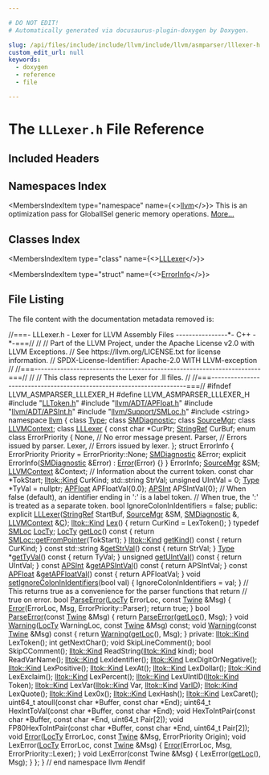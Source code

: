 ```yaml
---

# DO NOT EDIT!
# Automatically generated via docusaurus-plugin-doxygen by Doxygen.

slug: /api/files/include/include/llvm/include/llvm/asmparser/lllexer-h
custom_edit_url: null
keywords:
  - doxygen
  - reference
  - file

---
```





# The `LLLexer.h` File Reference

<DoxygenPage pluginConfig={pluginConfig}>



## Included Headers

<IncludesList>
<IncludesListItem
  filePath="LLToken.h"
  permalink="/docs/api/files/include/include/llvm/include/llvm/asmparser/lltoken-h"
  isLocal="true" />
<IncludesListItem
  filePath="llvm/ADT/APFloat.h"
  permalink="/docs/api/files/include/include/llvm/include/llvm/adt/apfloat-h"
  isLocal="true" />
<IncludesListItem
  filePath="llvm/ADT/APSInt.h"
  permalink="/docs/api/files/include/include/llvm/include/llvm/adt/apsint-h"
  isLocal="true" />
<IncludesListItem
  filePath="llvm/Support/SMLoc.h"
  permalink="/docs/api/files/include/include/llvm/include/llvm/support/smloc-h"
  isLocal="true" />
<IncludesListItem
  filePath="string"
  permalink=""
  isLocal="false" />
</IncludesList>

## Namespaces Index

<MembersIndex>

<MembersIndexItem
  type="namespace"
  name={<><a href="/docs/api/namespaces/llvm">llvm</a></>}>
This is an optimization pass for GlobalISel generic memory operations. <a href="/docs/api/namespaces/llvm/#details">More...</a>
</MembersIndexItem>

</MembersIndex>

## Classes Index

<MembersIndex>

<MembersIndexItem
  type="class"
  name={<><a href="/docs/api/classes/llvm/lllexer">LLLexer</a></>}>
</MembersIndexItem>

<MembersIndexItem
  type="struct"
  name={<><a href="/docs/api/structs/llvm/lllexer/errorinfo">ErrorInfo</a></>}>
</MembersIndexItem>

</MembersIndex>


## File Listing

The file content with the documentation metadata removed is:

<ProgramListing>

<Link id="l00001" /><CodeLine lineNumber="1"><Highlight kind="comment">//===- LLLexer.h - Lexer for LLVM Assembly Files ----------------&#42;- C++ -&#42;-===//</Highlight><Highlight kind="normal"></Highlight></CodeLine>
<Link id="l00002" /><CodeLine lineNumber="2"><Highlight kind="normal"></Highlight><Highlight kind="comment">//</Highlight><Highlight kind="normal"></Highlight></CodeLine>
<Link id="l00003" /><CodeLine lineNumber="3"><Highlight kind="normal"></Highlight><Highlight kind="comment">// Part of the LLVM Project, under the Apache License v2.0 with LLVM Exceptions.</Highlight><Highlight kind="normal"></Highlight></CodeLine>
<Link id="l00004" /><CodeLine lineNumber="4"><Highlight kind="normal"></Highlight><Highlight kind="comment">// See https://llvm.org/LICENSE.txt for license information.</Highlight><Highlight kind="normal"></Highlight></CodeLine>
<Link id="l00005" /><CodeLine lineNumber="5"><Highlight kind="normal"></Highlight><Highlight kind="comment">// SPDX-License-Identifier: Apache-2.0 WITH LLVM-exception</Highlight><Highlight kind="normal"></Highlight></CodeLine>
<Link id="l00006" /><CodeLine lineNumber="6"><Highlight kind="normal"></Highlight><Highlight kind="comment">//</Highlight><Highlight kind="normal"></Highlight></CodeLine>
<Link id="l00007" /><CodeLine lineNumber="7"><Highlight kind="normal"></Highlight><Highlight kind="comment">//===----------------------------------------------------------------------===//</Highlight><Highlight kind="normal"></Highlight></CodeLine>
<Link id="l00008" /><CodeLine lineNumber="8"><Highlight kind="normal"></Highlight><Highlight kind="comment">//</Highlight><Highlight kind="normal"></Highlight></CodeLine>
<Link id="l00009" /><CodeLine lineNumber="9"><Highlight kind="normal"></Highlight><Highlight kind="comment">// This class represents the Lexer for .ll files.</Highlight><Highlight kind="normal"></Highlight></CodeLine>
<Link id="l00010" /><CodeLine lineNumber="10"><Highlight kind="normal"></Highlight><Highlight kind="comment">//</Highlight><Highlight kind="normal"></Highlight></CodeLine>
<Link id="l00011" /><CodeLine lineNumber="11"><Highlight kind="normal"></Highlight><Highlight kind="comment">//===----------------------------------------------------------------------===//</Highlight><Highlight kind="normal"></Highlight></CodeLine>
<Link id="l00012" /><CodeLine lineNumber="12"><Highlight kind="normal"></Highlight></CodeLine>
<Link id="l00013" /><CodeLine lineNumber="13"><Highlight kind="normal"></Highlight><Highlight kind="preprocessor">#ifndef LLVM&#95;ASMPARSER&#95;LLLEXER&#95;H</Highlight><Highlight kind="normal"></Highlight></CodeLine>
<Link id="l00014" /><CodeLine lineNumber="14"><Highlight kind="normal"></Highlight><Highlight kind="preprocessor">#define LLVM&#95;ASMPARSER&#95;LLLEXER&#95;H</Highlight><Highlight kind="normal"></Highlight></CodeLine>
<Link id="l00015" /><CodeLine lineNumber="15"><Highlight kind="normal"></Highlight></CodeLine>
<Link id="l00016" /><CodeLine lineNumber="16"><Highlight kind="normal"></Highlight><Highlight kind="preprocessor">#include &quot;<a href="/docs/api/files/include/include/llvm/include/llvm/asmparser/lltoken-h">LLToken.h</a>&quot;</Highlight><Highlight kind="normal"></Highlight></CodeLine>
<Link id="l00017" /><CodeLine lineNumber="17"><Highlight kind="normal"></Highlight><Highlight kind="preprocessor">#include &quot;<a href="/docs/api/files/include/include/llvm/include/llvm/adt/apfloat-h">llvm/ADT/APFloat.h</a>&quot;</Highlight><Highlight kind="normal"></Highlight></CodeLine>
<Link id="l00018" /><CodeLine lineNumber="18"><Highlight kind="normal"></Highlight><Highlight kind="preprocessor">#include &quot;<a href="/docs/api/files/include/include/llvm/include/llvm/adt/apsint-h">llvm/ADT/APSInt.h</a>&quot;</Highlight><Highlight kind="normal"></Highlight></CodeLine>
<Link id="l00019" /><CodeLine lineNumber="19"><Highlight kind="normal"></Highlight><Highlight kind="preprocessor">#include &quot;<a href="/docs/api/files/include/include/llvm/include/llvm/support/smloc-h">llvm/Support/SMLoc.h</a>&quot;</Highlight><Highlight kind="normal"></Highlight></CodeLine>
<Link id="l00020" /><CodeLine lineNumber="20"><Highlight kind="normal"></Highlight><Highlight kind="preprocessor">#include &lt;string&gt;</Highlight><Highlight kind="normal"></Highlight></CodeLine>
<Link id="l00021" /><CodeLine lineNumber="21"><Highlight kind="normal"></Highlight></CodeLine>
<Link id="l00022" /><CodeLine lineNumber="22"><Highlight kind="normal"></Highlight><Highlight kind="keyword">namespace </Highlight><Highlight kind="normal"><a href="/docs/api/namespaces/llvm">llvm</a> &#123;</Highlight></CodeLine>
<Link id="l00023" /><CodeLine lineNumber="23"><Highlight kind="normal">  </Highlight><Highlight kind="keyword">class </Highlight><Highlight kind="normal"><a href="/docs/api/classes/llvm/type">Type</a>;</Highlight></CodeLine>
<Link id="l00024" /><CodeLine lineNumber="24"><Highlight kind="normal">  </Highlight><Highlight kind="keyword">class </Highlight><Highlight kind="normal"><a href="/docs/api/classes/llvm/smdiagnostic">SMDiagnostic</a>;</Highlight></CodeLine>
<Link id="l00025" /><CodeLine lineNumber="25"><Highlight kind="normal">  </Highlight><Highlight kind="keyword">class </Highlight><Highlight kind="normal"><a href="/docs/api/classes/llvm/sourcemgr">SourceMgr</a>;</Highlight></CodeLine>
<Link id="l00026" /><CodeLine lineNumber="26"><Highlight kind="normal">  </Highlight><Highlight kind="keyword">class </Highlight><Highlight kind="normal"><a href="/docs/api/classes/llvm/llvmcontext">LLVMContext</a>;</Highlight></CodeLine>
<Link id="l00027" /><CodeLine lineNumber="27"><Highlight kind="normal"></Highlight></CodeLine>
<Link id="l00028" /><CodeLine lineNumber="28" lineLink="/docs/api/classes/llvm/lllexer"><Highlight kind="normal">  </Highlight><Highlight kind="keyword">class </Highlight><Highlight kind="normal"><a href="/docs/api/classes/llvm/lllexer/#a550a9224847f5997d72ade652885b4f8">LLLexer</a> &#123;</Highlight></CodeLine>
<Link id="l00029" /><CodeLine lineNumber="29"><Highlight kind="normal">    </Highlight><Highlight kind="keyword">const</Highlight><Highlight kind="normal"> </Highlight><Highlight kind="keywordtype">char</Highlight><Highlight kind="normal"> &#42;CurPtr;</Highlight></CodeLine>
<Link id="l00030" /><CodeLine lineNumber="30"><Highlight kind="normal">    <a href="/docs/api/classes/llvm/stringref">StringRef</a> CurBuf;</Highlight></CodeLine>
<Link id="l00031" /><CodeLine lineNumber="31"><Highlight kind="normal"></Highlight></CodeLine>
<Link id="l00032" /><CodeLine lineNumber="32"><Highlight kind="normal">    </Highlight><Highlight kind="keyword">enum class</Highlight><Highlight kind="normal"> ErrorPriority &#123;</Highlight></CodeLine>
<Link id="l00033" /><CodeLine lineNumber="33"><Highlight kind="normal">      None,   </Highlight><Highlight kind="comment">// No error message present.</Highlight><Highlight kind="normal"></Highlight></CodeLine>
<Link id="l00034" /><CodeLine lineNumber="34"><Highlight kind="normal">      Parser, </Highlight><Highlight kind="comment">// Errors issued by parser.</Highlight><Highlight kind="normal"></Highlight></CodeLine>
<Link id="l00035" /><CodeLine lineNumber="35"><Highlight kind="normal">      Lexer,  </Highlight><Highlight kind="comment">// Errors issued by lexer.</Highlight><Highlight kind="normal"></Highlight></CodeLine>
<Link id="l00036" /><CodeLine lineNumber="36"><Highlight kind="normal">    &#125;;</Highlight></CodeLine>
<Link id="l00037" /><CodeLine lineNumber="37"><Highlight kind="normal"></Highlight></CodeLine>
<Link id="l00038" /><CodeLine lineNumber="38"><Highlight kind="normal">    </Highlight><Highlight kind="keyword">struct </Highlight><Highlight kind="normal">ErrorInfo &#123;</Highlight></CodeLine>
<Link id="l00039" /><CodeLine lineNumber="39"><Highlight kind="normal">      ErrorPriority Priority = ErrorPriority::None;</Highlight></CodeLine>
<Link id="l00040" /><CodeLine lineNumber="40"><Highlight kind="normal">      <a href="/docs/api/classes/llvm/smdiagnostic">SMDiagnostic</a> &amp;Error;</Highlight></CodeLine>
<Link id="l00041" /><CodeLine lineNumber="41"><Highlight kind="normal"></Highlight></CodeLine>
<Link id="l00042" /><CodeLine lineNumber="42"><Highlight kind="normal">      </Highlight><Highlight kind="keyword">explicit</Highlight><Highlight kind="normal"> ErrorInfo(<a href="/docs/api/classes/llvm/smdiagnostic">SMDiagnostic</a> &amp;Error) : <a href="/docs/api/namespaces/llvm/#ac226f3d2b9ca090171a8e0a8cb92c343a902b0d55fddef6f8d651fe1035b7d4bd">Error</a>(Error) &#123;&#125;</Highlight></CodeLine>
<Link id="l00043" /><CodeLine lineNumber="43"><Highlight kind="normal">    &#125; ErrorInfo;</Highlight></CodeLine>
<Link id="l00044" /><CodeLine lineNumber="44"><Highlight kind="normal"></Highlight></CodeLine>
<Link id="l00045" /><CodeLine lineNumber="45"><Highlight kind="normal">    <a href="/docs/api/classes/llvm/sourcemgr">SourceMgr</a> &amp;SM;</Highlight></CodeLine>
<Link id="l00046" /><CodeLine lineNumber="46"><Highlight kind="normal">    <a href="/docs/api/classes/llvm/llvmcontext">LLVMContext</a> &amp;Context;</Highlight></CodeLine>
<Link id="l00047" /><CodeLine lineNumber="47"><Highlight kind="normal"></Highlight></CodeLine>
<Link id="l00048" /><CodeLine lineNumber="48"><Highlight kind="normal">    </Highlight><Highlight kind="comment">// Information about the current token.</Highlight><Highlight kind="normal"></Highlight></CodeLine>
<Link id="l00049" /><CodeLine lineNumber="49"><Highlight kind="normal">    </Highlight><Highlight kind="keyword">const</Highlight><Highlight kind="normal"> </Highlight><Highlight kind="keywordtype">char</Highlight><Highlight kind="normal"> &#42;TokStart;</Highlight></CodeLine>
<Link id="l00050" /><CodeLine lineNumber="50"><Highlight kind="normal">    <a href="/docs/api/namespaces/llvm/lltok/#af353621f14cb4b4b3af5ffaff84076b1">lltok::Kind</a> CurKind;</Highlight></CodeLine>
<Link id="l00051" /><CodeLine lineNumber="51"><Highlight kind="normal">    std::string StrVal;</Highlight></CodeLine>
<Link id="l00052" /><CodeLine lineNumber="52"><Highlight kind="normal">    </Highlight><Highlight kind="keywordtype">unsigned</Highlight><Highlight kind="normal"> UIntVal = 0;</Highlight></CodeLine>
<Link id="l00053" /><CodeLine lineNumber="53"><Highlight kind="normal">    <a href="/docs/api/classes/llvm/type">Type</a> &#42;TyVal = </Highlight><Highlight kind="keyword">nullptr</Highlight><Highlight kind="normal">;</Highlight></CodeLine>
<Link id="l00054" /><CodeLine lineNumber="54"><Highlight kind="normal">    <a href="/docs/api/classes/llvm/apfloat">APFloat</a> APFloatVal&#123;0.0&#125;;</Highlight></CodeLine>
<Link id="l00055" /><CodeLine lineNumber="55"><Highlight kind="normal">    <a href="/docs/api/classes/llvm/apsint">APSInt</a> APSIntVal&#123;0&#125;;</Highlight></CodeLine>
<Link id="l00056" /><CodeLine lineNumber="56"><Highlight kind="normal"></Highlight></CodeLine>
<Link id="l00057" /><CodeLine lineNumber="57"><Highlight kind="normal">    </Highlight><Highlight kind="comment">// When false (default), an identifier ending in &#39;:&#39; is a label token.</Highlight><Highlight kind="normal"></Highlight></CodeLine>
<Link id="l00058" /><CodeLine lineNumber="58"><Highlight kind="normal">    </Highlight><Highlight kind="comment">// When true, the &#39;:&#39; is treated as a separate token.</Highlight><Highlight kind="normal"></Highlight></CodeLine>
<Link id="l00059" /><CodeLine lineNumber="59"><Highlight kind="normal">    </Highlight><Highlight kind="keywordtype">bool</Highlight><Highlight kind="normal"> IgnoreColonInIdentifiers = </Highlight><Highlight kind="keyword">false</Highlight><Highlight kind="normal">;</Highlight></CodeLine>
<Link id="l00060" /><CodeLine lineNumber="60"><Highlight kind="normal"></Highlight></CodeLine>
<Link id="l00061" /><CodeLine lineNumber="61"><Highlight kind="normal">  </Highlight><Highlight kind="keyword">public</Highlight><Highlight kind="normal">:</Highlight></CodeLine>
<Link id="l00062" /><CodeLine lineNumber="62"><Highlight kind="normal">    </Highlight><Highlight kind="keyword">explicit</Highlight><Highlight kind="normal"> <a href="/docs/api/classes/llvm/lllexer/#a550a9224847f5997d72ade652885b4f8">LLLexer</a>(<a href="/docs/api/classes/llvm/stringref">StringRef</a> StartBuf, <a href="/docs/api/classes/llvm/sourcemgr">SourceMgr</a> &amp;SM, <a href="/docs/api/classes/llvm/smdiagnostic">SMDiagnostic</a> &amp;,</Highlight></CodeLine>
<Link id="l00063" /><CodeLine lineNumber="63"><Highlight kind="normal">                     <a href="/docs/api/classes/llvm/llvmcontext">LLVMContext</a> &amp;<a href="/docs/api/namespaces/llvm/callingconv/#ac6aa1387c4375260e2468eb5a77fdb4cafd841a49aec1539bc88abc8ff9e170fb">C</a>);</Highlight></CodeLine>
<Link id="l00064" /><CodeLine lineNumber="64"><Highlight kind="normal"></Highlight></CodeLine>
<Link id="l00065" /><CodeLine lineNumber="65" lineLink="/docs/api/classes/llvm/lllexer/#a0b1da9a5f64660d2bf35d3ee3693a892"><Highlight kind="normal">    <a href="/docs/api/namespaces/llvm/lltok/#af353621f14cb4b4b3af5ffaff84076b1">lltok::Kind</a> <a href="/docs/api/classes/llvm/lllexer/#a0b1da9a5f64660d2bf35d3ee3693a892">Lex</a>() &#123;</Highlight></CodeLine>
<Link id="l00066" /><CodeLine lineNumber="66"><Highlight kind="normal">      </Highlight><Highlight kind="keywordflow">return</Highlight><Highlight kind="normal"> CurKind = LexToken();</Highlight></CodeLine>
<Link id="l00067" /><CodeLine lineNumber="67"><Highlight kind="normal">    &#125;</Highlight></CodeLine>
<Link id="l00068" /><CodeLine lineNumber="68"><Highlight kind="normal"></Highlight></CodeLine>
<Link id="l00069" /><CodeLine lineNumber="69" lineLink="/docs/api/classes/llvm/lllexer/#a8ba87c44f4d51a249fbf317476e120dd"><Highlight kind="normal">    </Highlight><Highlight kind="keyword">typedef</Highlight><Highlight kind="normal"> <a href="/docs/api/classes/llvm/smloc">SMLoc</a> <a href="/docs/api/classes/llvm/lllexer/#a8ba87c44f4d51a249fbf317476e120dd">LocTy</a>;</Highlight></CodeLine>
<Link id="l00070" /><CodeLine lineNumber="70" lineLink="/docs/api/classes/llvm/lllexer/#a81a6260afd03d49c34d264878ee536ec"><Highlight kind="normal">    <a href="/docs/api/classes/llvm/lllexer/#a8ba87c44f4d51a249fbf317476e120dd">LocTy</a> <a href="/docs/api/classes/llvm/lllexer/#a81a6260afd03d49c34d264878ee536ec">getLoc</a>()</Highlight><Highlight kind="keyword"> const </Highlight><Highlight kind="normal">&#123; </Highlight><Highlight kind="keywordflow">return</Highlight><Highlight kind="normal"> <a href="/docs/api/classes/llvm/smloc/#a16ebb09610e55f63cfc55f28e3a56ad5">SMLoc::getFromPointer</a>(TokStart); &#125;</Highlight></CodeLine>
<Link id="l00071" /><CodeLine lineNumber="71" lineLink="/docs/api/classes/llvm/lllexer/#a2d0739296422d2d57a72798f73496eb8"><Highlight kind="normal">    <a href="/docs/api/namespaces/llvm/lltok/#af353621f14cb4b4b3af5ffaff84076b1">lltok::Kind</a> <a href="/docs/api/classes/llvm/lllexer/#a2d0739296422d2d57a72798f73496eb8">getKind</a>()</Highlight><Highlight kind="keyword"> const </Highlight><Highlight kind="normal">&#123; </Highlight><Highlight kind="keywordflow">return</Highlight><Highlight kind="normal"> CurKind; &#125;</Highlight></CodeLine>
<Link id="l00072" /><CodeLine lineNumber="72" lineLink="/docs/api/classes/llvm/lllexer/#a5401f3c97b303be13b5addb4aefd1099"><Highlight kind="normal">    </Highlight><Highlight kind="keyword">const</Highlight><Highlight kind="normal"> std::string &amp;<a href="/docs/api/classes/llvm/lllexer/#a5401f3c97b303be13b5addb4aefd1099">getStrVal</a>()</Highlight><Highlight kind="keyword"> const </Highlight><Highlight kind="normal">&#123; </Highlight><Highlight kind="keywordflow">return</Highlight><Highlight kind="normal"> StrVal; &#125;</Highlight></CodeLine>
<Link id="l00073" /><CodeLine lineNumber="73" lineLink="/docs/api/classes/llvm/lllexer/#a7115f84f164a5b7d5ce7cdf78ef25b70"><Highlight kind="normal">    <a href="/docs/api/classes/llvm/type">Type</a> &#42;<a href="/docs/api/classes/llvm/lllexer/#a7115f84f164a5b7d5ce7cdf78ef25b70">getTyVal</a>()</Highlight><Highlight kind="keyword"> const </Highlight><Highlight kind="normal">&#123; </Highlight><Highlight kind="keywordflow">return</Highlight><Highlight kind="normal"> TyVal; &#125;</Highlight></CodeLine>
<Link id="l00074" /><CodeLine lineNumber="74" lineLink="/docs/api/classes/llvm/lllexer/#a18cb4b08f3026dc01ce3d8f8970a1af9"><Highlight kind="normal">    </Highlight><Highlight kind="keywordtype">unsigned</Highlight><Highlight kind="normal"> <a href="/docs/api/classes/llvm/lllexer/#a18cb4b08f3026dc01ce3d8f8970a1af9">getUIntVal</a>()</Highlight><Highlight kind="keyword"> const </Highlight><Highlight kind="normal">&#123; </Highlight><Highlight kind="keywordflow">return</Highlight><Highlight kind="normal"> UIntVal; &#125;</Highlight></CodeLine>
<Link id="l00075" /><CodeLine lineNumber="75" lineLink="/docs/api/classes/llvm/lllexer/#a9b5af5940a123fad2d3c0eced7291f64"><Highlight kind="normal">    </Highlight><Highlight kind="keyword">const</Highlight><Highlight kind="normal"> <a href="/docs/api/classes/llvm/apsint">APSInt</a> &amp;<a href="/docs/api/classes/llvm/lllexer/#a9b5af5940a123fad2d3c0eced7291f64">getAPSIntVal</a>()</Highlight><Highlight kind="keyword"> const </Highlight><Highlight kind="normal">&#123; </Highlight><Highlight kind="keywordflow">return</Highlight><Highlight kind="normal"> APSIntVal; &#125;</Highlight></CodeLine>
<Link id="l00076" /><CodeLine lineNumber="76" lineLink="/docs/api/classes/llvm/lllexer/#ae3ee0b4f9ba7a89249a021674ab97bbd"><Highlight kind="normal">    </Highlight><Highlight kind="keyword">const</Highlight><Highlight kind="normal"> <a href="/docs/api/classes/llvm/apfloat">APFloat</a> &amp;<a href="/docs/api/classes/llvm/lllexer/#ae3ee0b4f9ba7a89249a021674ab97bbd">getAPFloatVal</a>()</Highlight><Highlight kind="keyword"> const </Highlight><Highlight kind="normal">&#123; </Highlight><Highlight kind="keywordflow">return</Highlight><Highlight kind="normal"> APFloatVal; &#125;</Highlight></CodeLine>
<Link id="l00077" /><CodeLine lineNumber="77"><Highlight kind="normal"></Highlight></CodeLine>
<Link id="l00078" /><CodeLine lineNumber="78" lineLink="/docs/api/classes/llvm/lllexer/#a9f70869d091d440fe3f988e6895a1423"><Highlight kind="normal">    </Highlight><Highlight kind="keywordtype">void</Highlight><Highlight kind="normal"> <a href="/docs/api/classes/llvm/lllexer/#a9f70869d091d440fe3f988e6895a1423">setIgnoreColonInIdentifiers</a>(</Highlight><Highlight kind="keywordtype">bool</Highlight><Highlight kind="normal"> val) &#123;</Highlight></CodeLine>
<Link id="l00079" /><CodeLine lineNumber="79"><Highlight kind="normal">      IgnoreColonInIdentifiers = val;</Highlight></CodeLine>
<Link id="l00080" /><CodeLine lineNumber="80"><Highlight kind="normal">    &#125;</Highlight></CodeLine>
<Link id="l00081" /><CodeLine lineNumber="81"><Highlight kind="normal"></Highlight></CodeLine>
<Link id="l00082" /><CodeLine lineNumber="82"><Highlight kind="normal">    </Highlight><Highlight kind="comment">// This returns true as a convenience for the parser functions that return</Highlight><Highlight kind="normal"></Highlight></CodeLine>
<Link id="l00083" /><CodeLine lineNumber="83"><Highlight kind="normal">    </Highlight><Highlight kind="comment">// true on error.</Highlight><Highlight kind="normal"></Highlight></CodeLine>
<Link id="l00084" /><CodeLine lineNumber="84" lineLink="/docs/api/classes/llvm/lllexer/#a08fe8c37bab0ac644973c425ef9ff89e"><Highlight kind="normal">    </Highlight><Highlight kind="keywordtype">bool</Highlight><Highlight kind="normal"> <a href="/docs/api/classes/llvm/lllexer/#a08fe8c37bab0ac644973c425ef9ff89e">ParseError</a>(<a href="/docs/api/classes/llvm/lllexer/#a8ba87c44f4d51a249fbf317476e120dd">LocTy</a> ErrorLoc, </Highlight><Highlight kind="keyword">const</Highlight><Highlight kind="normal"> <a href="/docs/api/classes/llvm/twine">Twine</a> &amp;Msg) &#123;</Highlight></CodeLine>
<Link id="l00085" /><CodeLine lineNumber="85"><Highlight kind="normal">      <a href="/docs/api/namespaces/llvm/#ac226f3d2b9ca090171a8e0a8cb92c343a902b0d55fddef6f8d651fe1035b7d4bd">Error</a>(ErrorLoc, Msg, ErrorPriority::Parser);</Highlight></CodeLine>
<Link id="l00086" /><CodeLine lineNumber="86"><Highlight kind="normal">      </Highlight><Highlight kind="keywordflow">return</Highlight><Highlight kind="normal"> </Highlight><Highlight kind="keyword">true</Highlight><Highlight kind="normal">;</Highlight></CodeLine>
<Link id="l00087" /><CodeLine lineNumber="87"><Highlight kind="normal">    &#125;</Highlight></CodeLine>
<Link id="l00088" /><CodeLine lineNumber="88" lineLink="/docs/api/classes/llvm/lllexer/#af6217e100e1f79d145dc8edb338bad3a"><Highlight kind="normal">    </Highlight><Highlight kind="keywordtype">bool</Highlight><Highlight kind="normal"> <a href="/docs/api/classes/llvm/lllexer/#af6217e100e1f79d145dc8edb338bad3a">ParseError</a>(</Highlight><Highlight kind="keyword">const</Highlight><Highlight kind="normal"> <a href="/docs/api/classes/llvm/twine">Twine</a> &amp;Msg) &#123; </Highlight><Highlight kind="keywordflow">return</Highlight><Highlight kind="normal"> <a href="/docs/api/classes/llvm/lllexer/#af6217e100e1f79d145dc8edb338bad3a">ParseError</a>(<a href="/docs/api/classes/llvm/lllexer/#a81a6260afd03d49c34d264878ee536ec">getLoc</a>(), Msg); &#125;</Highlight></CodeLine>
<Link id="l00089" /><CodeLine lineNumber="89"><Highlight kind="normal"></Highlight></CodeLine>
<Link id="l00090" /><CodeLine lineNumber="90"><Highlight kind="normal">    </Highlight><Highlight kind="keywordtype">void</Highlight><Highlight kind="normal"> <a href="/docs/api/namespaces/llvm/#ac226f3d2b9ca090171a8e0a8cb92c343a0eaadb4fcb48a0a0ed7bc9868be9fbaa">Warning</a>(<a href="/docs/api/classes/llvm/lllexer/#a8ba87c44f4d51a249fbf317476e120dd">LocTy</a> WarningLoc, </Highlight><Highlight kind="keyword">const</Highlight><Highlight kind="normal"> <a href="/docs/api/classes/llvm/twine">Twine</a> &amp;Msg) </Highlight><Highlight kind="keyword">const</Highlight><Highlight kind="normal">;</Highlight></CodeLine>
<Link id="l00091" /><CodeLine lineNumber="91" lineLink="/docs/api/classes/llvm/lllexer/#a6609be94c502be98d0d68b2be12a82e5"><Highlight kind="normal">    </Highlight><Highlight kind="keywordtype">void</Highlight><Highlight kind="normal"> <a href="/docs/api/classes/llvm/lllexer/#a6609be94c502be98d0d68b2be12a82e5">Warning</a>(</Highlight><Highlight kind="keyword">const</Highlight><Highlight kind="normal"> <a href="/docs/api/classes/llvm/twine">Twine</a> &amp;Msg)</Highlight><Highlight kind="keyword"> const </Highlight><Highlight kind="normal">&#123; </Highlight><Highlight kind="keywordflow">return</Highlight><Highlight kind="normal"> <a href="/docs/api/classes/llvm/lllexer/#a6609be94c502be98d0d68b2be12a82e5">Warning</a>(<a href="/docs/api/classes/llvm/lllexer/#a81a6260afd03d49c34d264878ee536ec">getLoc</a>(), Msg); &#125;</Highlight></CodeLine>
<Link id="l00092" /><CodeLine lineNumber="92"><Highlight kind="normal"></Highlight></CodeLine>
<Link id="l00093" /><CodeLine lineNumber="93"><Highlight kind="normal">  </Highlight><Highlight kind="keyword">private</Highlight><Highlight kind="normal">:</Highlight></CodeLine>
<Link id="l00094" /><CodeLine lineNumber="94"><Highlight kind="normal">    <a href="/docs/api/namespaces/llvm/lltok/#af353621f14cb4b4b3af5ffaff84076b1">lltok::Kind</a> LexToken();</Highlight></CodeLine>
<Link id="l00095" /><CodeLine lineNumber="95"><Highlight kind="normal"></Highlight></CodeLine>
<Link id="l00096" /><CodeLine lineNumber="96"><Highlight kind="normal">    </Highlight><Highlight kind="keywordtype">int</Highlight><Highlight kind="normal"> getNextChar();</Highlight></CodeLine>
<Link id="l00097" /><CodeLine lineNumber="97"><Highlight kind="normal">    </Highlight><Highlight kind="keywordtype">void</Highlight><Highlight kind="normal"> SkipLineComment();</Highlight></CodeLine>
<Link id="l00098" /><CodeLine lineNumber="98"><Highlight kind="normal">    </Highlight><Highlight kind="keywordtype">bool</Highlight><Highlight kind="normal"> SkipCComment();</Highlight></CodeLine>
<Link id="l00099" /><CodeLine lineNumber="99"><Highlight kind="normal">    <a href="/docs/api/namespaces/llvm/lltok/#af353621f14cb4b4b3af5ffaff84076b1">lltok::Kind</a> ReadString(<a href="/docs/api/namespaces/llvm/lltok/#af353621f14cb4b4b3af5ffaff84076b1">lltok::Kind</a> kind);</Highlight></CodeLine>
<Link id="l00100" /><CodeLine lineNumber="100"><Highlight kind="normal">    </Highlight><Highlight kind="keywordtype">bool</Highlight><Highlight kind="normal"> ReadVarName();</Highlight></CodeLine>
<Link id="l00101" /><CodeLine lineNumber="101"><Highlight kind="normal"></Highlight></CodeLine>
<Link id="l00102" /><CodeLine lineNumber="102"><Highlight kind="normal">    <a href="/docs/api/namespaces/llvm/lltok/#af353621f14cb4b4b3af5ffaff84076b1">lltok::Kind</a> LexIdentifier();</Highlight></CodeLine>
<Link id="l00103" /><CodeLine lineNumber="103"><Highlight kind="normal">    <a href="/docs/api/namespaces/llvm/lltok/#af353621f14cb4b4b3af5ffaff84076b1">lltok::Kind</a> LexDigitOrNegative();</Highlight></CodeLine>
<Link id="l00104" /><CodeLine lineNumber="104"><Highlight kind="normal">    <a href="/docs/api/namespaces/llvm/lltok/#af353621f14cb4b4b3af5ffaff84076b1">lltok::Kind</a> LexPositive();</Highlight></CodeLine>
<Link id="l00105" /><CodeLine lineNumber="105"><Highlight kind="normal">    <a href="/docs/api/namespaces/llvm/lltok/#af353621f14cb4b4b3af5ffaff84076b1">lltok::Kind</a> LexAt();</Highlight></CodeLine>
<Link id="l00106" /><CodeLine lineNumber="106"><Highlight kind="normal">    <a href="/docs/api/namespaces/llvm/lltok/#af353621f14cb4b4b3af5ffaff84076b1">lltok::Kind</a> LexDollar();</Highlight></CodeLine>
<Link id="l00107" /><CodeLine lineNumber="107"><Highlight kind="normal">    <a href="/docs/api/namespaces/llvm/lltok/#af353621f14cb4b4b3af5ffaff84076b1">lltok::Kind</a> LexExclaim();</Highlight></CodeLine>
<Link id="l00108" /><CodeLine lineNumber="108"><Highlight kind="normal">    <a href="/docs/api/namespaces/llvm/lltok/#af353621f14cb4b4b3af5ffaff84076b1">lltok::Kind</a> LexPercent();</Highlight></CodeLine>
<Link id="l00109" /><CodeLine lineNumber="109"><Highlight kind="normal">    <a href="/docs/api/namespaces/llvm/lltok/#af353621f14cb4b4b3af5ffaff84076b1">lltok::Kind</a> LexUIntID(<a href="/docs/api/namespaces/llvm/lltok/#af353621f14cb4b4b3af5ffaff84076b1">lltok::Kind</a> Token);</Highlight></CodeLine>
<Link id="l00110" /><CodeLine lineNumber="110"><Highlight kind="normal">    <a href="/docs/api/namespaces/llvm/lltok/#af353621f14cb4b4b3af5ffaff84076b1">lltok::Kind</a> LexVar(<a href="/docs/api/namespaces/llvm/lltok/#af353621f14cb4b4b3af5ffaff84076b1">lltok::Kind</a> Var, <a href="/docs/api/namespaces/llvm/lltok/#af353621f14cb4b4b3af5ffaff84076b1">lltok::Kind</a> <a href="/docs/api/namespaces/llvm/#a07ea053ea2cdbee8e68ebd607c26dc8a">VarID</a>);</Highlight></CodeLine>
<Link id="l00111" /><CodeLine lineNumber="111"><Highlight kind="normal">    <a href="/docs/api/namespaces/llvm/lltok/#af353621f14cb4b4b3af5ffaff84076b1">lltok::Kind</a> LexQuote();</Highlight></CodeLine>
<Link id="l00112" /><CodeLine lineNumber="112"><Highlight kind="normal">    <a href="/docs/api/namespaces/llvm/lltok/#af353621f14cb4b4b3af5ffaff84076b1">lltok::Kind</a> Lex0x();</Highlight></CodeLine>
<Link id="l00113" /><CodeLine lineNumber="113"><Highlight kind="normal">    <a href="/docs/api/namespaces/llvm/lltok/#af353621f14cb4b4b3af5ffaff84076b1">lltok::Kind</a> LexHash();</Highlight></CodeLine>
<Link id="l00114" /><CodeLine lineNumber="114"><Highlight kind="normal">    <a href="/docs/api/namespaces/llvm/lltok/#af353621f14cb4b4b3af5ffaff84076b1">lltok::Kind</a> LexCaret();</Highlight></CodeLine>
<Link id="l00115" /><CodeLine lineNumber="115"><Highlight kind="normal"></Highlight></CodeLine>
<Link id="l00116" /><CodeLine lineNumber="116"><Highlight kind="normal">    uint64&#95;t atoull(</Highlight><Highlight kind="keyword">const</Highlight><Highlight kind="normal"> </Highlight><Highlight kind="keywordtype">char</Highlight><Highlight kind="normal"> &#42;Buffer, </Highlight><Highlight kind="keyword">const</Highlight><Highlight kind="normal"> </Highlight><Highlight kind="keywordtype">char</Highlight><Highlight kind="normal"> &#42;End);</Highlight></CodeLine>
<Link id="l00117" /><CodeLine lineNumber="117"><Highlight kind="normal">    uint64&#95;t HexIntToVal(</Highlight><Highlight kind="keyword">const</Highlight><Highlight kind="normal"> </Highlight><Highlight kind="keywordtype">char</Highlight><Highlight kind="normal"> &#42;Buffer, </Highlight><Highlight kind="keyword">const</Highlight><Highlight kind="normal"> </Highlight><Highlight kind="keywordtype">char</Highlight><Highlight kind="normal"> &#42;End);</Highlight></CodeLine>
<Link id="l00118" /><CodeLine lineNumber="118"><Highlight kind="normal">    </Highlight><Highlight kind="keywordtype">void</Highlight><Highlight kind="normal"> HexToIntPair(</Highlight><Highlight kind="keyword">const</Highlight><Highlight kind="normal"> </Highlight><Highlight kind="keywordtype">char</Highlight><Highlight kind="normal"> &#42;Buffer, </Highlight><Highlight kind="keyword">const</Highlight><Highlight kind="normal"> </Highlight><Highlight kind="keywordtype">char</Highlight><Highlight kind="normal"> &#42;End, uint64&#95;t Pair&#91;2&#93;);</Highlight></CodeLine>
<Link id="l00119" /><CodeLine lineNumber="119"><Highlight kind="normal">    </Highlight><Highlight kind="keywordtype">void</Highlight><Highlight kind="normal"> FP80HexToIntPair(</Highlight><Highlight kind="keyword">const</Highlight><Highlight kind="normal"> </Highlight><Highlight kind="keywordtype">char</Highlight><Highlight kind="normal"> &#42;Buffer, </Highlight><Highlight kind="keyword">const</Highlight><Highlight kind="normal"> </Highlight><Highlight kind="keywordtype">char</Highlight><Highlight kind="normal"> &#42;End,</Highlight></CodeLine>
<Link id="l00120" /><CodeLine lineNumber="120"><Highlight kind="normal">                          uint64&#95;t Pair&#91;2&#93;);</Highlight></CodeLine>
<Link id="l00121" /><CodeLine lineNumber="121"><Highlight kind="normal"></Highlight></CodeLine>
<Link id="l00122" /><CodeLine lineNumber="122"><Highlight kind="normal">    </Highlight><Highlight kind="keywordtype">void</Highlight><Highlight kind="normal"> <a href="/docs/api/namespaces/llvm/#ac226f3d2b9ca090171a8e0a8cb92c343a902b0d55fddef6f8d651fe1035b7d4bd">Error</a>(<a href="/docs/api/classes/llvm/lllexer/#a8ba87c44f4d51a249fbf317476e120dd">LocTy</a> ErrorLoc, </Highlight><Highlight kind="keyword">const</Highlight><Highlight kind="normal"> <a href="/docs/api/classes/llvm/twine">Twine</a> &amp;Msg, ErrorPriority Origin);</Highlight></CodeLine>
<Link id="l00123" /><CodeLine lineNumber="123"><Highlight kind="normal"></Highlight></CodeLine>
<Link id="l00124" /><CodeLine lineNumber="124"><Highlight kind="normal">    </Highlight><Highlight kind="keywordtype">void</Highlight><Highlight kind="normal"> LexError(<a href="/docs/api/classes/llvm/lllexer/#a8ba87c44f4d51a249fbf317476e120dd">LocTy</a> ErrorLoc, </Highlight><Highlight kind="keyword">const</Highlight><Highlight kind="normal"> <a href="/docs/api/classes/llvm/twine">Twine</a> &amp;Msg) &#123;</Highlight></CodeLine>
<Link id="l00125" /><CodeLine lineNumber="125"><Highlight kind="normal">      <a href="/docs/api/namespaces/llvm/#ac226f3d2b9ca090171a8e0a8cb92c343a902b0d55fddef6f8d651fe1035b7d4bd">Error</a>(ErrorLoc, Msg, ErrorPriority::Lexer);</Highlight></CodeLine>
<Link id="l00126" /><CodeLine lineNumber="126"><Highlight kind="normal">    &#125;</Highlight></CodeLine>
<Link id="l00127" /><CodeLine lineNumber="127"><Highlight kind="normal">    </Highlight><Highlight kind="keywordtype">void</Highlight><Highlight kind="normal"> LexError(</Highlight><Highlight kind="keyword">const</Highlight><Highlight kind="normal"> Twine &amp;Msg) &#123; LexError(<a href="/docs/api/classes/llvm/lllexer/#a81a6260afd03d49c34d264878ee536ec">getLoc</a>(), Msg); &#125;</Highlight></CodeLine>
<Link id="l00128" /><CodeLine lineNumber="128"><Highlight kind="normal">  &#125;;</Highlight></CodeLine>
<Link id="l00129" /><CodeLine lineNumber="129"><Highlight kind="normal">&#125; </Highlight><Highlight kind="comment">// end namespace llvm</Highlight><Highlight kind="normal"></Highlight></CodeLine>
<Link id="l00130" /><CodeLine lineNumber="130"><Highlight kind="normal"></Highlight></CodeLine>
<Link id="l00131" /><CodeLine lineNumber="131"><Highlight kind="normal"></Highlight><Highlight kind="preprocessor">#endif</Highlight></CodeLine>

</ProgramListing>


</DoxygenPage>
